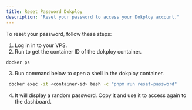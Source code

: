 ```yaml
---
title: Reset Password Dokploy
description: "Reset your password to access your Dokploy account."
---
```



To reset your password, follow these steps:

1. Log in in to your VPS.
2. Run 
to get the container ID of the dokploy container.

```bash
docker ps
```
3. Run command below to open a shell in the dokploy container.
```bash
 docker exec -it <container-id> bash -c "pnpm run reset-password"
``` 
 
4. It will display a random password. Copy it and use it to access again to the dashboard.
